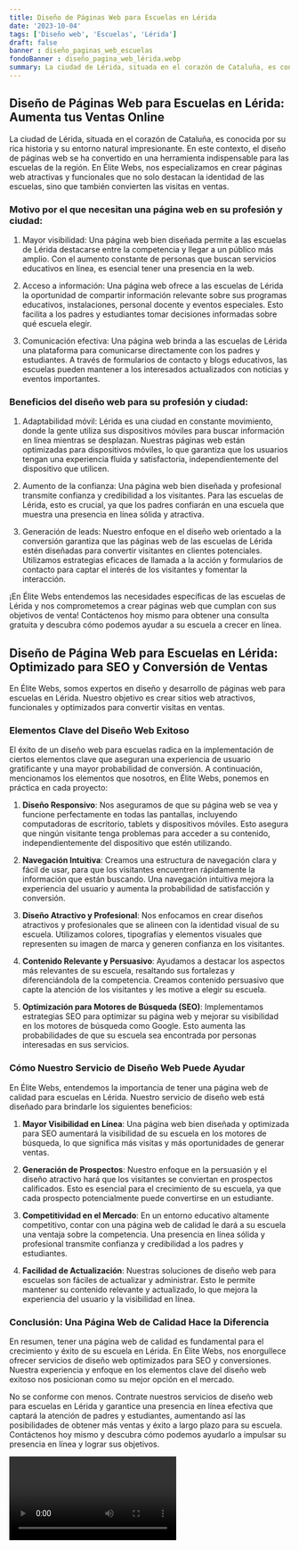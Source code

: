 ```yaml
---
title: Diseño de Páginas Web para Escuelas en Lérida
date: '2023-10-04'
tags: ['Diseño web', 'Escuelas', 'Lérida']
draft: false
banner : diseño_paginas_web_escuelas
fondoBanner : diseño_pagina_web_lérida.webp
summary: La ciudad de Lérida, situada en el corazón de Cataluña, es conocida por su rica historia y su entorno natural impresionante. En este contexto, el diseño de páginas web se ha convertido en una herramienta indispensable para las escuelas de la región. En Élite Webs, nos especializamos en crear páginas web atractivas y funcionales que no solo destacan la identidad de las escuelas, sino que también convierten las visitas en ventas.
---
```


## Diseño de Páginas Web para Escuelas en Lérida: Aumenta tus Ventas Online

La ciudad de Lérida, situada en el corazón de Cataluña, es conocida por su rica historia y su entorno natural impresionante. En este contexto, el diseño de páginas web se ha convertido en una herramienta indispensable para las escuelas de la región. En Élite Webs, nos especializamos en crear páginas web atractivas y funcionales que no solo destacan la identidad de las escuelas, sino que también convierten las visitas en ventas.

### Motivo por el que necesitan una página web en su profesión y ciudad:

1. Mayor visibilidad: Una página web bien diseñada permite a las escuelas de Lérida destacarse entre la competencia y llegar a un público más amplio. Con el aumento constante de personas que buscan servicios educativos en línea, es esencial tener una presencia en la web.

2. Acceso a información: Una página web ofrece a las escuelas de Lérida la oportunidad de compartir información relevante sobre sus programas educativos, instalaciones, personal docente y eventos especiales. Esto facilita a los padres y estudiantes tomar decisiones informadas sobre qué escuela elegir.

3. Comunicación efectiva: Una página web brinda a las escuelas de Lérida una plataforma para comunicarse directamente con los padres y estudiantes. A través de formularios de contacto y blogs educativos, las escuelas pueden mantener a los interesados actualizados con noticias y eventos importantes.

### Beneficios del diseño web para su profesión y ciudad:

1. Adaptabilidad móvil: Lérida es una ciudad en constante movimiento, donde la gente utiliza sus dispositivos móviles para buscar información en línea mientras se desplazan. Nuestras páginas web están optimizadas para dispositivos móviles, lo que garantiza que los usuarios tengan una experiencia fluida y satisfactoria, independientemente del dispositivo que utilicen.

2. Aumento de la confianza: Una página web bien diseñada y profesional transmite confianza y credibilidad a los visitantes. Para las escuelas de Lérida, esto es crucial, ya que los padres confiarán en una escuela que muestra una presencia en línea sólida y atractiva.

3. Generación de leads: Nuestro enfoque en el diseño web orientado a la conversión garantiza que las páginas web de las escuelas de Lérida estén diseñadas para convertir visitantes en clientes potenciales. Utilizamos estrategias eficaces de llamada a la acción y formularios de contacto para captar el interés de los visitantes y fomentar la interacción.

¡En Élite Webs entendemos las necesidades específicas de las escuelas de Lérida y nos comprometemos a crear páginas web que cumplan con sus objetivos de venta! Contáctenos hoy mismo para obtener una consulta gratuita y descubra cómo podemos ayudar a su escuela a crecer en línea.

<GifSeo />

<Cta />

## Diseño de Página Web para Escuelas en Lérida: Optimizado para SEO y Conversión de Ventas

En Élite Webs, somos expertos en diseño y desarrollo de páginas web para escuelas en Lérida. Nuestro objetivo es crear sitios web atractivos, funcionales y optimizados para convertir visitas en ventas. 

### Elementos Clave del Diseño Web Exitoso

El éxito de un diseño web para escuelas radica en la implementación de ciertos elementos clave que aseguran una experiencia de usuario gratificante y una mayor probabilidad de conversión. A continuación, mencionamos los elementos que nosotros, en Élite Webs, ponemos en práctica en cada proyecto:

1. **Diseño Responsivo**: Nos aseguramos de que su página web se vea y funcione perfectamente en todas las pantallas, incluyendo computadoras de escritorio, tablets y dispositivos móviles. Esto asegura que ningún visitante tenga problemas para acceder a su contenido, independientemente del dispositivo que estén utilizando.

2. **Navegación Intuitiva**: Creamos una estructura de navegación clara y fácil de usar, para que los visitantes encuentren rápidamente la información que están buscando. Una navegación intuitiva mejora la experiencia del usuario y aumenta la probabilidad de satisfacción y conversión.

3. **Diseño Atractivo y Profesional**: Nos enfocamos en crear diseños atractivos y profesionales que se alineen con la identidad visual de su escuela. Utilizamos colores, tipografías y elementos visuales que representen su imagen de marca y generen confianza en los visitantes.

4. **Contenido Relevante y Persuasivo**: Ayudamos a destacar los aspectos más relevantes de su escuela, resaltando sus fortalezas y diferenciándola de la competencia. Creamos contenido persuasivo que capte la atención de los visitantes y les motive a elegir su escuela.

5. **Optimización para Motores de Búsqueda (SEO)**: Implementamos estrategias SEO para optimizar su página web y mejorar su visibilidad en los motores de búsqueda como Google. Esto aumenta las probabilidades de que su escuela sea encontrada por personas interesadas en sus servicios.

### Cómo Nuestro Servicio de Diseño Web Puede Ayudar

En Élite Webs, entendemos la importancia de tener una página web de calidad para escuelas en Lérida. Nuestro servicio de diseño web está diseñado para brindarle los siguientes beneficios:

1. **Mayor Visibilidad en Línea**: Una página web bien diseñada y optimizada para SEO aumentará la visibilidad de su escuela en los motores de búsqueda, lo que significa más visitas y más oportunidades de generar ventas.

2. **Generación de Prospectos**: Nuestro enfoque en la persuasión y el diseño atractivo hará que los visitantes se conviertan en prospectos calificados. Esto es esencial para el crecimiento de su escuela, ya que cada prospecto potencialmente puede convertirse en un estudiante.

3. **Competitividad en el Mercado**: En un entorno educativo altamente competitivo, contar con una página web de calidad le dará a su escuela una ventaja sobre la competencia. Una presencia en línea sólida y profesional transmite confianza y credibilidad a los padres y estudiantes.

4. **Facilidad de Actualización**: Nuestras soluciones de diseño web para escuelas son fáciles de actualizar y administrar. Esto le permite mantener su contenido relevante y actualizado, lo que mejora la experiencia del usuario y la visibilidad en línea.

### Conclusión: Una Página Web de Calidad Hace la Diferencia

En resumen, tener una página web de calidad es fundamental para el crecimiento y éxito de su escuela en Lérida. En Élite Webs, nos enorgullece ofrecer servicios de diseño web optimizados para SEO y conversiones. Nuestra experiencia y enfoque en los elementos clave del diseño web exitoso nos posicionan como su mejor opción en el mercado.

No se conforme con menos. Contrate nuestros servicios de diseño web para escuelas en Lérida y garantice una presencia en línea efectiva que captará la atención de padres y estudiantes, aumentando así las posibilidades de obtener más ventas y éxito a largo plazo para su escuela. Contáctenos hoy mismo y descubra cómo podemos ayudarlo a impulsar su presencia en línea y lograr sus objetivos.

<Video />

<CtaBot job='Escuelas' city='Lérida'/>

<Gmaps query='Lérida+españa+maps' />
